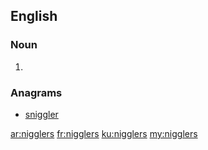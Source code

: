 ==English==

===Noun===
{{head|en|noun plural form}}

# {{plural of|niggler|lang=en}}

===Anagrams===
* [[sniggler#English|sniggler]]

[[ar:nigglers]]
[[fr:nigglers]]
[[ku:nigglers]]
[[my:nigglers]]